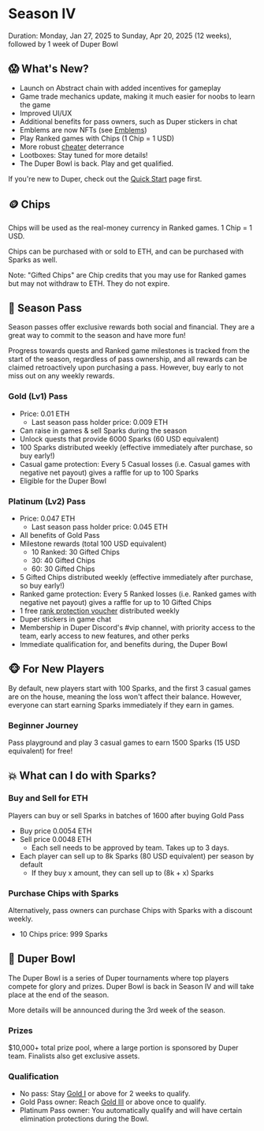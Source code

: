 # Season IV

Duration: Monday, Jan 27, 2025 to Sunday, Apr 20, 2025 (12 weeks), followed by 1 week of Duper Bowl

## 😱 What's New?

- Launch on Abstract chain with added incentives for gameplay
- Game trade mechanics update, making it much easier for noobs to learn the game
- Improved UI/UX
- Additional benefits for pass owners, such as Duper stickers in chat
- Emblems are now NFTs (see [Emblems](/assets/emblems))
- Play Ranked games with Chips (1 Chip = 1 USD)
- More robust [cheater](/community-rules) deterrance
- Lootboxes: Stay tuned for more details!
- The Duper Bowl is back. Play and get qualified.

If you're new to Duper, check out the [Quick Start](.) page first.

## 🪙 Chips

Chips will be used as the real-money currency in Ranked games. 1 Chip = 1 USD.

Chips can be purchased with or sold to ETH, and can be purchased with Sparks as well.

Note: "Gifted Chips" are Chip credits that you may use for Ranked games but may not withdraw to ETH. They do not expire.

## 🎫 Season Pass

Season passes offer exclusive rewards both social and financial. They are a great way to commit to the season and have more fun!

Progress towards quests and Ranked game milestones is tracked from the start of the season, regardless of pass ownership, and all rewards can be claimed retroactively upon purchasing a pass. However, buy early to not miss out on any weekly rewards.

### Gold (Lv1) Pass

- Price: 0.01 ETH
  - Last season pass holder price: 0.009 ETH
- Can raise in games & sell Sparks during the season
- Unlock quests that provide 6000 Sparks (60 USD equivalent)
- 100 Sparks distributed weekly (effective immediately after purchase, so buy early!)
- Casual game protection: Every 5 Casual losses (i.e. Casual games with negative net payout) gives a raffle for up to 100 Sparks
- Eligible for the Duper Bowl

### Platinum (Lv2) Pass

- Price: 0.047 ETH
  - Last season pass holder price: 0.045 ETH
- All benefits of Gold Pass
- Milestone rewards (total 100 USD equivalent)
  - 10 Ranked: 30 Gifted Chips
  - 30: 40 Gifted Chips
  - 60: 30 Gifted Chips
- 5 Gifted Chips distributed weekly (effective immediately after purchase, so buy early!)
- Ranked game protection: Every 5 Ranked losses (i.e. Ranked games with negative net payout) gives a raffle for up to 10 Gifted Chips
- 1 free [rank protection voucher](/progression#rank-protection-voucher) distributed weekly
- Duper stickers in game chat
- Membership in Duper Discord's #vip channel, with priority access to the team, early access to new features, and other perks
- Immediate qualification for, and benefits during, the Duper Bowl

## 🐵 For New Players

By default, new players start with 100 Sparks, and the first 3 casual games are on the house, meaning the loss won't affect their balance.
However, everyone can start earning Sparks immediately if they earn in games.

### Beginner Journey

Pass playground and play 3 casual games to earn 1500 Sparks (15 USD equivalent) for free!

## 💥 What can I do with Sparks?

### Buy and Sell for ETH

Players can buy or sell Sparks in batches of 1600 after buying Gold Pass

- Buy price 0.0054 ETH
- Sell price 0.0048 ETH
    - Each sell needs to be approved by team. Takes up to 3 days.
- Each player can sell up to 8k Sparks (80 USD equivalent) per season by default
    - If they buy x amount, they can sell up to (8k + x) Sparks

### Purchase Chips with Sparks

Alternatively, pass owners can purchase Chips with Sparks with a discount weekly.

-  10 Chips price: 999 Sparks

## 🥣 Duper Bowl

The Duper Bowl is a series of Duper tournaments where top players compete for glory and prizes. Duper Bowl is back in Season IV and will take place at the end of the season.

More details will be announced during the 3rd week of the season.

### Prizes

$10,000+ total prize pool, where a large portion is sponsored by Duper team. Finalists also get exclusive assets.

### Qualification

- No pass: Stay [Gold I](/progression) or above for 2 weeks to qualify.
- Gold Pass owner: Reach [Gold III](/progression) or above once to qualify.
- Platinum Pass owner: You automatically qualify and will have certain elimination protections during the Bowl.
